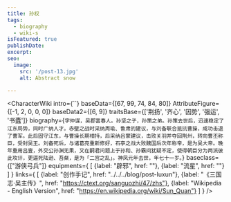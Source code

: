 ```yaml
---
title: 孙权
tags:
  - biography
  - wiki-s
isFeatured: true
publishDate:
excerpt:
seo:
  image:
    src: '/post-13.jpg'
    alt: Abstract snow

---
```



<CharacterWiki
  intro={``}
  baseData={[67, 99, 74, 84, 80]}
  AttributeFigure={[-1, 2, 0, 0, 0]}
  baseData2={[6, 9]}
  traitsBase={['荆扬', '齐心', '因势', '强运', '书蠹']}
  biography={`字仲谋，吴郡富春人。孙坚之子，孙策之弟。孙策去世后，迅速稳定了江东局势，同时广纳人才。赤壁之战时采纳周瑜、鲁肃的建议，与刘备联合抵抗曹操，成功击退了曹军。此后固守江东，与曹操长期相持，后采纳吕蒙建议，击败关羽并夺回荆州，转向曹丕称臣，受封吴王。刘备死后，与诸葛亮重新修好，石亭之战大败魏国后次年称帝，是为吴大帝。晚年重用吕壹，外交公孙渊无果，又在嗣君问题上于孙和、孙霸间犹疑不定，使得朝臣分为两派彼此攻讦，更逼死陆逊、吾粲，是为「二宫之乱」。神凤元年去世，年七十一岁。`}
  baseclass={["游侠弓兵"]}
  equipments={
    [
      {label: "辟邪", href: ""},
      {label: "流星", href: ""}
    ]
  }
  links={
    [
      {label: "创作手记", href: "../../../blog/post-luxun"},
      {label: "《三国志·吴主传》", href: "https://ctext.org/sanguozhi/47/zhs"},
      {label: "Wikipedia - English Version", href: "https://en.wikipedia.org/wiki/Sun_Quan"}
    ]
  }
/>
